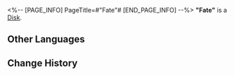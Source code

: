 <%-- [PAGE_INFO]
PageTitle=#"Fate"#
[END_PAGE_INFO] --%>
{{Item Infobox
|id          = 210110
|image       = Item Fate.png
|type        = Disk
|invCategory = Valuables
|rarity      = 3
|effect      = A record that can be played on the Express' phonograph. It might be a chance acquisition or a gift from someone else. All sorts of memories surge up when the music plays &mdash; the smiles, encounters, touches, and the excitement of battle. Maybe that is why people still collect records even as society rapidly advances.<br />The current record contains the track "Fate."
|description = <br />''The moment of choice is here. The road to the future is so near, yet so far.''
}}
'''"Fate"''' is a [[Disk]].

==Other Languages==
{{Other Languages
|en   = "Fate"
|zhs  = 《命途》
|zht  = 〈命途〉
|ja   = 『運命』
|ko   = ≪운명의 길≫
|es   = Destino
|fr   = « Fate »
|ru   = Fate
|th   = "Fate"
|vi   = "Vận Mệnh"
|de   = „Schicksal“
|id   = "Fate"
|pt   = "Fate"
}}

==Change History==
{{Change History|2.0}}